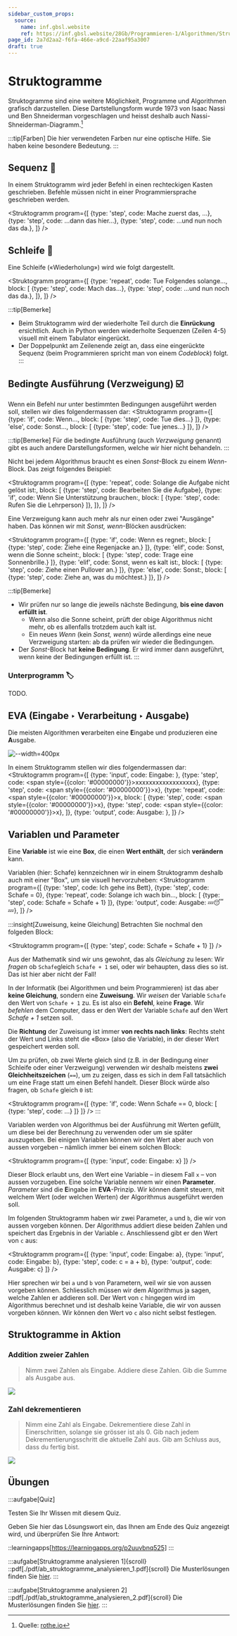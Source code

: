 ```yaml
---
sidebar_custom_props:
  source:
    name: inf.gbsl.website
    ref: https://inf.gbsl.website/28Gb/Programmieren-1/Algorithmen/Struktogramme
page_id: 2a7d2aa2-f6fa-466e-a9cd-22aaf95a3007
draft: true
---
```



# Struktogramme
Struktogramme sind eine weitere Möglichkeit, Programme und Algorithmen grafisch darzustellen. Diese Dartstellungsform wurde 1973 von Isaac Nassi und Ben Shneiderman vorgeschlagen und heisst deshalb auch Nassi-Shneiderman-Diagramm.[^1]

:::tip[Farben]
Die hier verwendeten Farben nur eine optische Hilfe. Sie haben keine besondere Bedeutung.
:::

## Sequenz 👣
In einem Struktogramm wird jeder Befehl in einen rechteckigen Kasten geschrieben. Befehle müssen nicht in einer Programmiersprache geschrieben werden.

<Struktogramm program={[
  {type: 'step', code: <span>Mache zuerst das, ...</span>},
  {type: 'step', code: <span>...dann das hier...</span>},
  {type: 'step', code: <span>...und nun noch das da.</span>},
]} />


## Schleife 🔁
Eine Schleife («Wiederholung») wird wie folgt dargestellt.

<Struktogramm program={[
  {type: 'repeat', code: <span>Tue Folgendes solange...</span>, block: [
      {type: 'step', code: <span>Mach das...</span>},
      {type: 'step', code: <span>...und nun noch das da.</span>},
    ]},
]} />

:::tip[Bemerke]
- Beim Struktogramm wird der wiederholte Teil durch die **Einrückung** ersichtlich. Auch in Python werden wiederholte Sequenzen (Zeilen 4-5) visuell mit einem Tabulator eingerückt.
- Der Doppelpunkt am Zeilenende zeigt an, dass eine eingerückte Sequenz (beim Programmieren spricht man von einem *Codeblock*) folgt.
:::

## Bedingte Ausführung (Verzweigung) ☑️
Wenn ein Befehl nur unter bestimmten Bedingungen ausgeführt werden soll, stellen wir dies folgendermassen dar:
<Struktogramm program={[
  {type: 'if', code: <span>Wenn...</span>, block: [
      {type: 'step', code: <span>Tue dies...</span>}
    ]},
  {type: 'else', code: <span>Sonst...</span>, block: [
      {type: 'step', code: <span>Tue jenes...</span>}
    ]},
  ]} />

:::tip[Bemerke]
Für die bedingte Ausführung (auch _Verzweigung_ genannt) gibt es auch andere Darstellungsformen, welche wir hier nicht behandeln.
:::

Nicht bei jedem Algorithmus braucht es einen _Sonst_-Block zu einem _Wenn_-Block. Das zeigt folgendes Beispiel:

<Struktogramm program={[
  {type: 'repeat', code: <span>Solange die Aufgabe nicht gelöst ist:</span>, block: [
      {type: 'step', code: <span>Bearbeiten Sie die Aufgabe</span>},
      {type: 'if', code: <span>Wenn Sie Unterstützung brauchen:</span>, block: [
          {type: 'step', code: <span>Rufen Sie die Lehrperson</span>}
        ]},
    ]},
]} />

Eine Verzweigung kann auch mehr als nur einen oder zwei "Ausgänge" haben. Das können wir mit _Sonst, wenn_-Blöcken ausdrücken:

<Struktogramm program={[
  {type: 'if', code: <span>Wenn es regnet:</span>, block: [
      {type: 'step', code: <span>Ziehe eine Regenjacke an.</span>}
    ]},
  {type: 'elif', code: <span>Sonst, wenn die Sonne scheint:</span>, block: [
      {type: 'step', code: <span>Trage eine Sonnenbrille.</span>}
    ]},
  {type: 'elif', code: <span>Sonst, wenn es kalt ist:</span>, block: [
      {type: 'step', code: <span>Ziehe einen Pullover an.</span>}
    ]},
  {type: 'else', code: <span>Sonst:</span>, block: [
      {type: 'step', code: <span>Ziehe an, was du möchtest.</span>}
    ]},
]} />

:::tip[Bemerke]
- Wir prüfen nur so lange die jeweils nächste Bedingung, **bis eine davon erfüllt ist**.
  - Wenn also die Sonne scheint, prüft der obige Algorithmus nicht mehr, ob es allenfalls trotzdem auch kalt ist.
  - Ein neues _Wenn_ (kein _Sonst, wenn_) würde allerdings eine neue Verzweigung starten: ab da prüfen wir wieder die Bedingungen.
- Der _Sonst_-Block hat **keine Bedingung**. Er wird immer dann ausgeführt, wenn keine der Bedingungen erfüllt ist.
:::

### Unterprogramm 🏷
TODO.

## EVA (Eingabe ‣ Verarbeitung ‣ Ausgabe)
Die meisten Algorithmen **v**erarbeiten eine **E**ingabe und produzieren eine **A**usgabe.

![--width=400px](img/eva.png)

In einem Struktogramm stellen wir dies folgendermassen dar:
<Struktogramm program={[
  {type: 'input', code: <span>Eingabe: </span>},
  {type: 'step', code: <span style={{color: '#00000000'}}>xxxxxxxxxxxxxxxxxx</span>},
  {type: 'step', code: <span style={{color: '#00000000'}}>x</span>},
  {type: 'repeat', code: <span style={{color: '#00000000'}}>x</span>, block: [
      {type: 'step', code: <span style={{color: '#00000000'}}>x</span>},
      {type: 'step', code: <span style={{color: '#00000000'}}>x</span>},
    ]},
  {type: 'output', code: <span>Ausgabe: </span>},
]} />

## Variablen und Parameter
Eine **Variable** ist wie eine **Box**, die einen **Wert enthält**, der sich **verändern** kann.

Variablen (hier: <span className="var">Schafe</span>) kennzeichnen wir in einem Struktogramm deshalb auch mit einer "Box", um sie visuell hervorzuheben:
<Struktogramm program={[
  {type: 'step', code: <span>Ich gehe ins Bett</span>},
  {type: 'step', code: <span><span className="var">Schafe</span> = 0</span>},
  {type: 'repeat', code: <span>Solange ich wach bin...</span>, block: [
      {type: 'step', code: <span><span className="var">Schafe</span> = <span className='var'>Schafe</span> + 1</span>}
    ]},
  {type: 'output', code: <span>Ausgabe: 💤😴💤</span>},
]} />

:::insight[Zuweisung, keine Gleichung]
Betrachten Sie nochmal den folgeden Block:

<Struktogramm program={[
  {type: 'step', code: <span><span className="var">Schafe</span> = <span className='var'>Schafe</span> + 1</span>}
]} />

Aus der Mathematik sind wir uns gewohnt, das als _Gleichung_ zu lesen: Wir _fragen_ ob `Schafe`gleich `Schafe + 1` sei, oder wir behaupten, dass dies so ist. Das ist hier aber nicht der Fall!

In der Informatik (bei Algorithmen und beim Programmieren) ist das aber **keine Gleichung**, sondern eine **Zuweisung**. Wir _weisen_ der Variable `Schafe` den Wert von `Schafe + 1` zu. Es ist also ein **Befehl**, keine **Frage**. Wir _befehlen_ dem Computer, dass er den Wert der Variable `Schafe` auf den Wert _Schafe + 1_ setzen soll.

Die **Richtung** der Zuweisung ist immer **von rechts nach links**: Rechts steht der Wert und Links steht die «Box» (also die Variable), in der dieser Wert gespeichert werden soll.

Um zu prüfen, ob zwei Werte gleich sind (z.B. in der Bedingung einer Schleife oder einer Verzweigung) verwenden wir deshalb meistens **zwei Gleichheitszeichen** (`==`), um zu zeigen, dass es sich in dem Fall tatsächlich um eine Frage statt um einen Befehl handelt. Dieser Block würde also fragen, ob `Schafe` gleich `0` ist:

<Struktogramm program={[
  {type: 'if', code: <span>Wenn <span className="var">Schafe</span> == 0</span>, block: [
      {type: 'step', code: <span>...</span>}
    ]} 
]} />
:::

Variablen werden von Algorithmus bei der Ausführung mit Werten gefüllt, um diese bei der Berechnung zu verwenden oder um sie später auszugeben. Bei einigen Variablen können wir den Wert aber auch von aussen vorgeben – nämlich immer bei einem solchen Block:

<Struktogramm program={[
  {type: 'input', code: <span>Eingabe: <span className="var">x</span></span>}
]} />

Dieser Block erlaubt uns, den Wert eine Variable – in diesem Fall `x` – von aussen vorzugeben. Eine solche Variable nennem wir einen **Parameter**. _Parameter_ sind die **E**ingabe im **EVA**-Prinzip. Wir können damit steuern, mit welchem Wert (oder welchen Werten) der Algorithmus ausgeführt werden soll.

Im folgenden Struktogramm haben wir zwei Parameter, `a` und `b`, die wir von aussen vorgeben können. Der Algorithmus addiert diese beiden Zahlen und speichert das Ergebnis in der Variable `c`. Anschliessend gibt er den Wert von `c` aus:

<Struktogramm program={[
  {type: 'input', code: <span>Eingabe: <span className="var">a</span></span>},
  {type: 'input', code: <span>Eingabe: <span className="var">b</span></span>},
  {type: 'step', code: <span><span className="var">c</span> = <span className="var">a</span> + <span className="var">b</span></span>},
  {type: 'output', code: <span>Ausgabe: <span className="var">c</span></span>}
]} />

Hier sprechen wir bei `a` und `b` von Parametern, weil wir sie von aussen vorgeben können. Schliesslich müssen wir dem Algorithmus ja sagen, welche Zahlen er addieren soll. Der Wert von `c` hingegen wird im Algorithmus berechnet und ist deshalb keine Variable, die wir von aussen vorgeben können. Wir können den Wert vo `c` also nicht selbst festlegen.

## Struktogramme in Aktion
### Addition zweier Zahlen
> Nimm zwei Zahlen als Eingabe. Addiere diese Zahlen. Gib die Summe als Ausgabe aus.

![](img/addieren.gif)

### Zahl dekrementieren
> Nimm eine Zahl als Eingabe. Dekrementiere diese Zahl in Einerschritten, solange sie grösser ist als 0. Gib nach jedem Dekrementierungsschritt die aktuelle Zahl aus. Gib am Schluss aus, dass du fertig bist.

![](img/dekrementieren.gif)

## Übungen
:::aufgabe[Quiz]
<TaskState id='e0442c76-ac4e-4a5d-83be-70994477fdb2' />

Testen Sie Ihr Wissen mit diesem Quiz.

Geben Sie hier das Lösungswort ein, das Ihnen am Ende des Quiz angezeigt wird, und überprüfen Sie Ihre Antwort:
<String id="562e305b-bef1-4c27-b267-5d80948e8d62" solution="4TKE89BYP" />

::learningapps[https://learningapps.org/p2uuvbnq525]
:::

:::aufgabe[Struktogramme analysieren 1]{scroll}
<TaskState id='aca15e4a-86da-4842-ab6b-232c9c054675' />
::pdf[./pdf/ab_struktogramme_analysieren_1.pdf]{scroll}
<Solution id='45abefd3-10e5-4b86-92ad-f709d0c563bd'>
  Die Musterlösungen finden Sie [hier](https://erzbe-my.sharepoint.com/:b:/g/personal/silas_berger_gbsl_ch/EbUHxMCo8HtPisGXoY10mK0BeehbVm-dbaHObSEPtVpQ0Q?e=SigseJ).
</Solution>
:::

:::aufgabe[Struktogramme analysieren 2]
<TaskState id='69ba9a39-1a58-4052-8dce-dad60daf44c5' />
::pdf[./pdf/ab_struktogramme_analysieren_2.pdf]{scroll}
<Solution id='38118731-0dd8-49ab-8221-74672ed3b8c0'>
  Die Musterlösungen finden Sie [hier](https://erzbe-my.sharepoint.com/:b:/g/personal/silas_berger_gbsl_ch/EXepdPmXRUNGtHkzIEwuaUkBcgKzA5kNuOzeEX1BUDD9pw?e=VrKrdp).
</Solution>
:::

[^1]: Quelle: [rothe.io](https://rothe.io/?b=prog1&p=905106)
